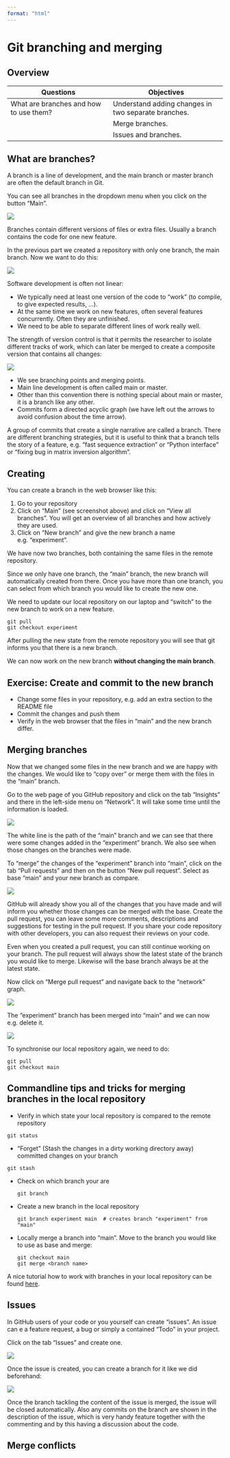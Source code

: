 ```yaml
---
format: "html"
---
```

# Git branching and merging 

## Overview
| Questions | Objectives |
|-----------|------------|
| What are branches and how to use them? | Understand adding changes in two separate branches.|
| | Merge branches.|
| | Issues and branches. |

## What are branches?

A branch is a line of development, and the main branch or master branch are often the default branch in Git.

You can see all branches in the dropdown menu when you click on the button "Main". 

![](../images/github_figures_screenshots/git_branches.png)

Branches contain different versions of files or extra files. Usually a branch contains the code for one new feature.

In the previous part we created a repository with only one branch, the main branch. 
Now we want to do this:

![](../images/github_figures_screenshots/git_gophers.png)

Software development is often not linear:

- We typically need at least one version of the code to “work” (to compile, to give expected results, …).
- At the same time we work on new features, often several features concurrently. Often they are unfinished.
- We need to be able to separate different lines of work really well.

The strength of version control is that it permits the researcher to isolate different tracks of work, which can later be merged to create a composite version that contains all changes:

![](../images/github_figures_screenshots/git-collaborative-branches.svg)



- We see branching points and merging points.
- Main line development is often called main or master.
- Other than this convention there is nothing special about main or master, it is a branch like any other.
- Commits form a directed acyclic graph (we have left out the arrows to avoid confusion about the time arrow).

A group of commits that create a single narrative are called a branch. There are different branching strategies, but it is useful to think that a branch tells the story of a feature, e.g. “fast sequence extraction” or “Python interface” or “fixing bug in matrix inversion algorithm”.

## Creating 

You can create a branch in the web browser like this:

1. Go to your repository
2. Click on "Main" (see screenshot above) and click on "View all branches". You will get an overview of all branches and how actively they are used.
3. Click on "New branch" and give the new branch a name e.g. "experiment".
 
We have now two branches, both containing the same files in the remote repository. 

Since we only have one branch, the "main" branch, the new branch will automatically created from there. Once you have more than one branch, you can select from which branch you would like to create the new one.

We need to update our local repository on our laptop and "switch" to the new branch to work on a new feature.

```
git pull
git checkout experiment
```
 
After pulling the new state from the remote repository you will see that git informs you that there is a new branch.

We can now work on the new branch **without changing the main branch**.

## Exercise: Create and commit to the new branch

- Change some files in your repository, e.g. add an extra section to the README file
- Commit the changes and push them
- Verify in the web browser that the files in "main" and the new branch differ.


## Merging branches

Now that we changed some files in the new branch and we are happy with the changes. We would like to "copy over" or merge them with the files in the "main" branch.

Go to the web page of you GitHub repository and click on the tab "Insights" and there in the left-side menu on "Network". It will take some time until the information is loaded.

![](../images/github_figures_screenshots/git_network.png)

The white line is the path of the "main" branch and we can see that there were some changes added in the "experiment" branch.
We also see when those changes on the branches were made.

To "merge" the changes of the "experiment" branch into "main", click on the tab "Pull requests" and then on the button "New pull request". Select as base "main" and your new branch as compare.

![](../images/github_figures_screenshots/git_pull_request.png)

GitHub will already show you all of the changes that you have made and will inform you whether those changes can be merged with the base. Create the pull request, you can leave some more comments, descriptions and suggestions for testing in the pull request. If you share your code repository with other developers, you can also request their reviews on your code.

::: {.callout-note}

Even when you created a pull request, you can still continue working on your branch. The pull request will always show the latest state of the branch you would like to merge. Likewise will the base branch always be at the latest state.

:::

Now click on "Merge pull request" and navigate back to the "network" graph.

![](../images/github_figures_screenshots/git_merged_branches.png)

The "experiment" branch has been merged into "main" and we can now e.g. delete it.

![](../images/github_figures_screenshots/git_delete_branch.png)

To synchronise our local repository again, we need to do:

```
git pull
git checkout main
```

## Commandline tips and tricks for merging branches in the local repository

- Verify in which state your local repository is compared to the remote repository
 
 ```
 git status
 ```
- "Forget" (Stash the changes  in a dirty working directory away) committed changes on your branch
 
 ```
 git stash
 ```
- Check on which branch your are
  
  ```
  git branch
  ```
- Create a new branch in the local repository

  ```
  git branch experiment main  # creates branch "experiment" from "main"
  ```
- Locally merge a branch into "main". Move to the branch you would like to use as base and merge:

  
  ```
  git checkout main
  git merge <branch name>
  ```
  
A nice tutorial how to work with branches in your local repository can be found [here](https://coderefinery.github.io/git-intro/branches/#exercise-create-and-commit-to-branches).

## Issues

In GitHub users of your code or you yourself can create "issues". An issue can e a feature request, a bug or simply a contained "Todo" in your project.

Click on the tab "Issues" and create one.

![](../images/github_figures_screenshots/git_issue.png)

Once the issue is created, you can create a branch for it like we did beforehand:

![](../images/github_figures_screenshots/git_branch_for_issue.png)

Once the branch tackling the content of the issue is merged, the issue will be closed automatically. Also any commits on the branch are shown in the description of the issue, which is very handy feature together with the commenting and by this having a discussion about the code.

## Merge conflicts